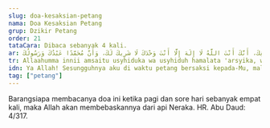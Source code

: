 ```yaml
---
slug: doa-kesaksian-petang
nama: Doa Kesaksian Petang
grup: Dzikir Petang
order: 21
tataCara: Dibaca sebanyak 4 kali.
ar: اللَّهُمَّ إِنِّي أَمْسَيْتُ أُشْهِدُكَ وَأُشْهِدُ حَمَلَةَ عَرْشِكَ، وَمَلَائِكَتَكَ وَجَمِيعَ خَلْقِكَ، أَنَّكَ أَنْتَ اللَّهُ لَا إِلَهَ إِلَّا أَنْتَ وَحْدَكَ لَا شَرِيكَ لَكَ، وَأَنَّ مُحَمَّدًا عَبْدُكَ وَرَسُولُكَ.
tr: Allaahumma innii amsaitu usyhiduka wa usyhiduh hamalata 'arsyika, wa malaa'ikataka wa jamii'a khalqika, annaka antallaahu laa ilaaha illaa anta wahdaka laa syariika laka, wa anna muhammadan 'abduka wa rasuuluk.
idn: Ya Allah! Sesungguhnya aku di waktu petang bersaksi kepada-Mu, malaikat yang memikul arasy-Mu, malaikat-malaikat dan seluruh makhluk-Mu, bahwa sesungguhnya Engkau adalah Allah, tiada Tuhan yang berhak disembah kecuali Engkau Yang Maha Esa, tiada sekutu bagi-Mu dan sesungguhnya Muhammad adalah hamba dan utusan-Mu.
tag: ["petang"]
---
```


Barangsiapa membacanya doa ini ketika pagi dan sore hari sebanyak empat kali, maka Allah akan membebaskannya dari api Neraka. HR. Abu Daud: 4/317.
